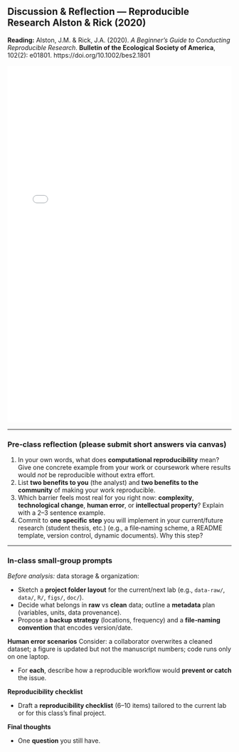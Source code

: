 
##  Discussion & Reflection — Reproducible Research Alston & Rick (2020)

**Reading:** Alston, J.M. & Rick, J.A. (2020). *A Beginner’s Guide to Conducting Reproducible Research*. **Bulletin of the Ecological Society of America**, 102(2): e01801. https://doi.org/10.1002/bes2.1801

<div style="margin: 1rem 0;">
<embed src="readings/reading-Alston2020.pdf" type="application/pdf" width="100%" height="800px" />
</div>

---

### Pre‑class reflection (please submit short answers via canvas)

1. In your own words, what does **computational reproducibility** mean? Give one concrete example from your work or coursework where results would *not* be reproducible without extra effort.
2. List **two benefits to you** (the analyst) and **two benefits to the community** of making your work reproducible.
3. Which barrier feels most real for you right now: **complexity**, **technological change**, **human error**, or **intellectual property**? Explain with a 2–3 sentence example.
4. Commit to **one specific step** you will implement in your current/future research (student thesis, etc.) (e.g., a file‑naming scheme, a README template, version control, dynamic documents). Why this step?

---

### In‑class small‑group prompts

*Before analysis:* data storage & organization:

- Sketch a **project folder layout** for the current/next lab (e.g., `data-raw/`, `data/`, `R/`, `figs/`, `doc/`).  
- Decide what belongs in **raw** vs **clean** data; outline a **metadata** plan (variables, units, data provenance).  
- Propose a **backup strategy** (locations, frequency) and a **file‑naming convention** that encodes version/date.

**Human error scenarios**
Consider: a collaborator overwrites a cleaned dataset; a figure is updated but not the manuscript numbers; code runs only on one laptop.  

- For **each**, describe how a reproducible workflow would **prevent or catch** the issue.

**Reproducibility checklist**

- Draft a **reproducibility checklist** (6–10 items) tailored to the current lab or for this class's final project. 

**Final thoughts** 

- One **question** you still have.  


